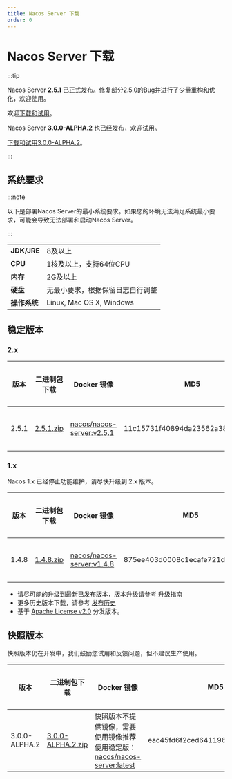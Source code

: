 ```yaml
---
title: Nacos Server 下载
order: 0
---
```



# Nacos Server 下载

:::tip

Nacos Server **2.5.1** 已正式发布。修复部分2.5.0的Bug并进行了少量重构和优化，欢迎使用。

欢迎[下载和试用](#稳定版本)。

Nacos Server **3.0.0-ALPHA.2** 也已经发布，欢迎试用。

[下载和试用3.0.0-ALPHA.2](#快照版本)。

:::


## 系统要求

:::note

以下是部署Nacos Server的最小系统要求。如果您的环境无法满足系统最小要求，可能会导致无法部署和启动Nacos Server。

:::

|             |                                                                                                                         |
|-------------|------------------------------------------------------------------------------------------------------------------------------------|
| **JDK/JRE** | 8及以上  |
| **CPU**  | 1核及以上，支持64位CPU    |
| **内存** | 2G及以上 |
| **硬盘** | 无最小要求，根据保留日志自行调整|
| **操作系统** | Linux, Mac OS X, Windows |

## 稳定版本

### 2.x
| 版本 | 二进制包下载                                                  | Docker 镜像                                                 | MD5                         | 发布说明                                    | 参考文档                                   |
| ------- | ------------------------------------------------------------ | ------------------------------------------------------------ | -------------------------------- | ------------------------------------------------ | ------------------------------------------------ |
| 2.5.1   | [2.5.1.zip](https://download.nacos.io/nacos-server/nacos-server-2.5.1.zip) | [nacos/nacos-server\:v2.5.1](https://hub.docker.com/r/nacos/nacos-server/tags?page=1&name=2.5.1) | 11c15731f40894da23562a38a0cc9b70 | [发布说明](https://github.com/alibaba/nacos/releases/tag/2.5.1)      | [快速开始](/docs/latest/quickstart/quick-start/)      |

### 1.x

Nacos 1.x 已经停止功能维护，请尽快升级到 2.x 版本。

| 版本 | 二进制包下载                                                | Docker 镜像                                                 | MD5                         | 发布说明                                     | 参考文档                                  |
| ------- | ------------------------------------------------------------ | ------------------------------------------------------------ | -------------------------------- | ------------------------------------------------ | ------------------------------------------------ |
| 1.4.8   | [1.4.8.zip](https://download.nacos.io/nacos-server/nacos-server-1.4.8.zip) | [nacos/nacos-server\:v1.4.8](https://hub.docker.com/r/nacos/nacos-server/tags?page=1&name=1.4.8) | 875ee403d0008c1ecafe721dfb85bed6 | [发布说明](https://github.com/alibaba/nacos/releases/tag/1.4.8)      | [快速开始](/docs/v1/quick-start)      |


 - 请尽可能的升级到最新已发布版本，版本升级请参考 [升级指南](/docs/v2/upgrading/version2-upgrading)
 - 更多历史版本下载，请参考 [发布历史](/download/release-history/)
 - 基于 [Apache License v2.0](https://www.apache.org/licenses/) 分发版本。

## 快照版本

快照版本仍在开发中，我们鼓励您试用和反馈问题，但不建议生产使用。

| 版本 | 二进制包下载                                                | Docker 镜像                                                 | MD5                         | 发布说明                                     | 参考文档                                  |
| ---- | ---- | ---- | ---- | ---- | ---- |
| 3.0.0-ALPHA.2 | [3.0.0-ALPHA.2.zip](https://github.com/alibaba/nacos/releases/download/3.0.0-alpha.2/nacos-server-3.0.0-ALPHA.2.zip) | 快照版本不提供镜像，需要使用镜像推荐使用稳定版：[nacos/nacos-server:latest](https://hub.docker.com/r/nacos/nacos-server/tags?page=1&name=latest) | eac45fd6f2ced6411965d5659735ed26 | [发布说明](https://github.com/alibaba/nacos/releases/tag/3.0.0-alpha.2) | [快速开始](/docs/v3.0/quickstart/quick-start/) |
